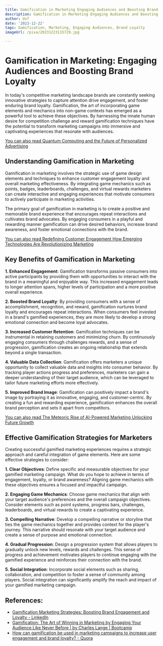 ```yaml
---
title: Gamification in Marketing Engaging Audiences and Boosting Brand Loyalty
description: Gamification in Marketing Engaging Audiences and Boosting Brand Loyalty
author: Usf
date: '2023-12-22'
tags: Gamification, Marketing, Engaging Audiences, Brand Loyalty
imageUrl: /pixa/20231223115729.jpg

---
```

# Gamification in Marketing:  Engaging Audiences and Boosting Brand Loyalty

In today's competitive marketing landscape brands are  constantly seeking innovative strategies to capture attention drive engagement, and foster enduring  brand loyalty. Gamification, the art of incorporating game elements and mechanics  into non-game contexts has emerged as a powerful tool to achieve these objectives.  By harnessing  the innate human desire  for competition challenge and reward gamification techniques have the potential to transform marketing campaigns into immersive and captivating experiences that resonate with audiences.

[You can also read Quantum Computing and  the Future of Personalized  Advertising](Quantum%20Computing%20and%20the%20Future%20of%20Personalized%20Advertising)


## Understanding Gamification in Marketing

Gamification in marketing involves the strategic use of game design elements and techniques to enhance customer engagement loyalty and overall marketing effectiveness. By integrating game mechanics such as points, badges, leaderboards, challenges, and virtual  rewards marketers can  create interactive and engaging experiences  that motivate consumers to actively participate in marketing activities.

The primary goal  of gamification  in marketing is to create a positive and memorable  brand experience that encourages repeat interactions  and cultivates brand advocates. By engaging consumers in a playful and rewarding manner gamification can drive desired behaviors, increase  brand awareness, and foster emotional connections with the brand.

[You can  also read Redefining Customer  Engagement How Emerging Technologies Are Revolutionizing Marketing](Redefining%20Customer%20Engagement%20How%20Emerging%20Technologies%20Are%20Revolutionizing%20Marketing)


## Key Benefits of Gamification in Marketing

**1. Enhanced Engagement**:  Gamification transforms passive consumers into active participants by providing them  with opportunities to interact with the brand in a meaningful and enjoyable way. This increased  engagement leads to longer attention spans, higher levels of participation and a more positive overall  experience.

**2. Boosted Brand Loyalty**: By providing consumers with a sense of  accomplishment, recognition, and  reward, gamification nurtures brand loyalty and  encourages repeat interactions. When  consumers feel invested in a brand's gamified experiences, they  are  more likely to develop a strong emotional connection  and become loyal  advocates.

**3. Increased Customer Retention**: Gamification techniques  can  be instrumental in  retaining customers and minimizing  churn. By continuously  engaging consumers through challenges rewards, and a  sense of progression, gamification creates an  ongoing relationship that extends beyond a single transaction.

**4. Valuable Data Collection**: Gamification offers marketers a unique opportunity to collect valuable data and insights into consumer behavior.  By tracking player  actions progress and preferences, marketers  can  gain a deeper understanding of their target audience, which can  be  leveraged to tailor future marketing efforts more effectively.

**5.  Improved Brand Image**:  Gamification can positively impact a brand's image by portraying it as innovative, engaging, and customer-centric. By creating a fun and rewarding experience, gamification  enhances the overall brand perception and sets it apart from competitors.

[You can also  read The Meteoric Rise of AI-Powered Marketing Unlocking Future Growth](The%20Meteoric%20Rise%20of%20AI-Powered%20Marketing%20Unlocking%20Future%20Growth)


## Effective Gamification Strategies  for Marketers

Creating successful gamified marketing experiences requires a strategic approach and careful integration of game elements. Here are some effective strategies to consider:

**1. Clear Objectives**: Define specific and measurable objectives for your gamified marketing campaign. What  do you  hope to achieve in terms of engagement,  loyalty, or brand awareness? Aligning game mechanics with these objectives ensures a focused  and impactful campaign.

**2. Engaging Game Mechanics**:  Choose game mechanics that align with your target audience's preferences and the overall campaign objectives. Consider  elements such as  point systems, progress bars, challenges, leaderboards, and virtual rewards to create a captivating experience.

**3.  Compelling Narrative**: Develop a compelling narrative or storyline that ties the game mechanics together and provides context for the  player's journey. This  narrative should resonate  with your target audience and create a sense of purpose and emotional connection.

**4. Gradual Progression**: Design  a progression system that allows players to gradually unlock new levels, rewards and challenges.  This sense of progress and achievement motivates players to continue engaging with the gamified experience and reinforces their connection with the brand.

**5. Social Integration**: Incorporate social elements such as sharing, collaboration, and competition to foster a sense of community among players. Social integration can significantly amplify  the reach and  impact of your gamified marketing campaign.

## References:
- [Gamification Marketing Strategies: Boosting Brand Engagement and Loyalty - LinkedIn](https://www.linkedin.com/pulse/gamification-marketing-strategies-boosting-brand-engagement)
- [Gamification: The Art of Winning in Marketing by Engaging Your Audience Like Never Before | by Charles Lange | Bootcamp](https://bootcamp.uxdesign.cc/gamification-the-art-of-winning-in-marketing-by-engaging-your-audience-like-never-before-5c65ba802f35)
- [How can gamification be used in marketing campaigns to increase user engagement and brand loyalty? - Quora](https://www.quora.com/How-can-gamification-be-used-in-marketing-campaigns-to-increase-user-engagement-and-brand-loyalty)
